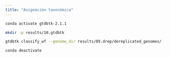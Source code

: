 ```yaml
---
title: "Asignación taxonómica"
---
```


``` bash
conda activate gtdbtk-2.1.1
```

``` bash
mkdir -p results/10.gtdbtk
```

``` bash
gtdbtk classify_wf --genome_dir results/09.drep/dereplicated_genomes/ --out_dir results/10.gtdbtk/ --cpus 4 -x fasta
```

``` bash
conda deactivate
```
